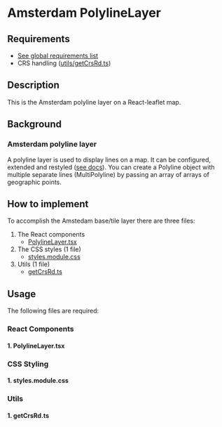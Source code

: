 
<Meta of={PolylineLayerStories} />

# Amsterdam PolylineLayer
## Requirements

- [See global requirements list](../?path=/docs/global-requirements--docs)
- CRS handling ([utils/getCrsRd.ts](#1-getcrsrdts))

## Description

This is the Amsterdam polyline layer on a React-leaflet map.

## Background

### Amsterdam polyline layer

A polyline layer is used to display lines on a map.
It can be configured, extended and restyled ([see docs](https://leafletjs.com/reference.html#polyline)).
You can create a Polyline object with multiple separate lines
(MultiPolyline) by passing an array of arrays of geographic points.


## How to implement

To accomplish the Amstedam base/tile layer there are three files:
1. The React components
    * [PolylineLayer.tsx](#1-polylinelayertsx)
2. The CSS styles (1 file)
    * [styles.module.css](#1-stylesmodulecss)
3. Utils (1 file)
    * [getCrsRd.ts](#1-getcrsrdts)

## Usage

The following files are required:

### React Components

#### 1. PolylineLayer.tsx

<Source code={PolylineLayer} />

### CSS Styling

#### 1. styles.module.css

<Source code={styles} />

### Utils

#### 1. getCrsRd.ts

  <Source code={getCrsRd} />
